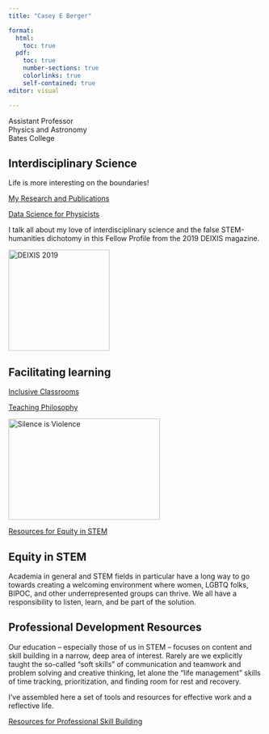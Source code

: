 ```yaml
---
title: "Casey E Berger"

format: 
  html:
    toc: true
  pdf:
    toc: true
    number-sections: true
    colorlinks: true
    self-contained: true
editor: visual

---
```


Assistant Professor\
Physics and Astronomy\
Bates College

## Interdisciplinary Science

Life is more interesting on the boundaries!

<a target="_blank" class="btn-gray" href=cv_and_pubs.qmd>My Research and Publications</a>

<a target="_blank" class="btn-gray" href=python-data-science.qmd>Data Science for Physicists</a>

::: {.grid}

::: {.g-col-4}
I talk all about my love of interdisciplinary science and the false STEM-humanities dichotomy in this Fellow Profile from the 2019 DEIXIS magazine.
:::

::: {.g-col-8}
 <a target="_blank" href="https://www.krellinst.org/doecsgf/docs/deixis/deixis2019.pdf"><img src="images/deixis2019.jpeg" alt="DEIXIS 2019" style="width:200px;height:200px;"></a>
:::

:::


::: {.section-gray}

## Facilitating learning

<a target="_blank" class="btn-garnet" href=inclusive_classroom.qmd>Inclusive Classrooms</a>

<a target="_blank" class="btn-garnet" href=teaching_philosophy.qmd>Teaching Philosophy</a>

:::


::: {.grid}

::: {.g-col-6}
<a target="_blank" href=social_justice.qmd><img src="images/SilenceIsViolence.jpg" alt="Silence is Violence" style="width:300px;height:200px;"></a>

<a target="_blank" class="btn-gray" href=social_justice.qmd>Resources for Equity in STEM</a>

:::

::: {.g-col-6}

## Equity in STEM 

Academia in general and STEM fields in particular have a long way to go towards creating a welcoming environment where women, LGBTQ folks, BIPOC, and other underrepresented groups can thrive. We all have a responsibility to listen, learn, and be part of the solution.


:::

:::

::: {.section-gray}

## Professional Development Resources

Our education -- especially those of us in STEM -- focuses on content and skill building in a narrow, deep area of interest. Rarely are we explicitly taught the so-called "soft skills" of communication and teamwork and problem solving and creative thinking, let alone the "life management" skills of time tracking, prioritization, and finding room for rest and recovery.

I've assembled here a set of tools and resources for effective work and a reflective life.

<a target="_blank" class="btn-garnet" href=professional_skills.qmd>Resources for Professional Skill Building</a>


:::

## 
